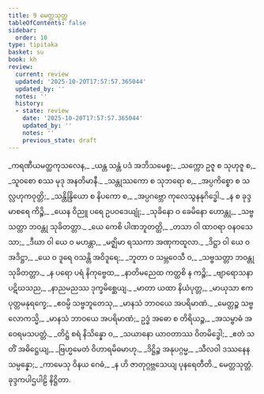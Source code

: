 ```yaml
---
title: 9 မေတ္တသုတ္တ
tableOfContents: false
sidebar:
  order: 10
type: tipitaka
basket: su
book: kh
review:
  current: review
  updated: '2025-10-20T17:57:57.365044'
  updated_by: ''
  notes: ''
  history:
  - state: review
    date: '2025-10-20T17:57:57.365044'
    updated_by: ''
    notes: ''
    previous_state: draft
---
```



<DynamicBreadcrumb />


<ReviewStatus review={frontmatter.review} showDetails={true} />

<HypothesisAnnotation frontmatter={frontmatter} />

<Division number="1" book="kh" e="ch" v="18" p="10">

<Paragraph number="95" type="verses" book="kh">
_ကရဏီယမတ္ထကုသလေန,_  
_ယန္တ သန္တံ ပဒံ အဘိသမေစ္စ;_  
_သက္ကော ဥဇူ စ သုဟုဇူ စ,_  
_သူဝစော စဿ မုဒု အနတိမာနီ._  

</Paragraph>

</Division>
<Division number="2" book="kh" e="ch" v="18" p="11">

<Paragraph number="96" type="verses" book="kh">
_သန္တုဿကော စ သုဘရော စ,_  
_အပ္ပကိစ္စော စ သလ္လဟုကဝုတ္တိ;_  
_သန္တိန္ဒြိယော စ နိပကော စ,_  
_အပ္ပဂဗ္ဘော ကုလေသွနနုဂိဒ္ဓေါ._  

</Paragraph>

</Division>
<Division number="3" book="kh" e="ch" v="18" p="11">

<Paragraph number="97" type="verses" book="kh">
_န စ ခုဒ္ဒမာစရေ ကိဉ္စိ,_  
_ယေန ဝိညူ ပရေ ဥပဝဒေယျုံ;_  
_သုခိနော ဝ ခေမိနော ဟောန္တု,_  
_သဗ္ဗသတ္တာ ဘဝန္တု သုခိတတ္တာ._  

</Paragraph>

</Division>
<Division number="4" book="kh" e="ch" v="18" p="11">

<Paragraph number="98" type="verses" book="kh">
_ယေ ကေစိ ပါဏဘူတတ္ထိ,_  
_တသာ ဝါ ထာဝရာ ဝနဝသေသာ;_  
_ဒီဃာ ဝါ ယေ ဝ မဟန္တာ,_  
_မဇ္ဈိမာ ရဿကာ အဏုကထူလာ._  

</Paragraph>

</Division>
<Division number="5" book="kh" e="ch" v="18" p="11">

<Paragraph number="99" type="verses" book="kh">
_ဒိဋ္ဌာ ဝါ ယေ ဝ အဒိဋ္ဌာ,_  
_ယေ ဝ ဒူရေ ဝသန္တိ အဝိဒူရေ;_  
_ဘူတာ ဝ သမ္ဘဝေသီ ဝ,_  
_သဗ္ဗသတ္တာ ဘဝန္တု သုခိတတ္တာ._  

</Paragraph>

</Division>
<Division number="6" book="kh" e="ch" v="18" p="11">

<Paragraph number="100" type="verses" book="kh">
_န ပရော ပရံ နိကုဗ္ဗေထ,_  
_နာတိမညေထ ကတ္ထစိ န ကဉ္စိ;_  
_ဗျာရောသနာ ပဋိဃသည,_  
_နာညမညဿ ဒုက္ခမိစ္ဆေယျ._  

</Paragraph>

</Division>
<Division number="7" book="kh" e="ch" v="18" p="11">

<Paragraph number="101" type="verses" book="kh">
_မာတာ ယထာ နိယံပုတ္တ,_  
_မာယုသာ ဧကပုတ္တမနုရက္ခေ;_  
_ဧဝမ္ပိ သဗ္ဗဘူတေသု,_  
_မာနသံ ဘာဝယေ အပရိမာဏံ._  

</Paragraph>

</Division>
<Division number="8" book="kh" e="ch" v="18" p="11">

<Paragraph number="102" type="verses" book="kh">
_မေတ္တဉ္စ သဗ္ဗလောကသ္မိ,_  
_မာနသံ ဘာဝယေ အပရိမာဏံ;_  
ဥဒ္ဓံ အဓော စ တိရိယဉ္စ,_  
_အသမ္ဗာဓံ အဝေရမသပတ္တံ._  

</Paragraph>

</Division>
<Division number="9" book="kh" e="ch" v="18" p="11">

<Paragraph number="103" type="verses" book="kh">
_တိဋ္ဌံ စရံ နိသိန္နော ဝ,_  
_သယာနော ယာဝတာဿ ဝိတမိဒ္ဓေါ;_  
_ဧတံ သတိံ အဓိဋ္ဌေယျ,_  
_ဗြဟ္မမေတံ ဝိဟာရမိဓမာဟု._  

</Paragraph>

</Division>
<Division number="10" book="kh" e="ch" v="18" p="11">

<Paragraph number="104" type="verses" book="kh">
_ဒိဋ္ဌိဉ္စ အနုပဂ္ဂမ္မ,_  
_သီလဝါ ဒဿနေန သမ္ပန္နော;_  
_ကာမေသု ဝိနယ ဂေဓံ,_  
_န ဟိ ဇာတုဂ္ဂဗ္ဘသေယျ ပုနရေတီတိ._  


</Paragraph>
</Division>

<Paragraph number="105" type="center" book="kh">
မေတ္တသုတ္တံ.



</Paragraph>

<Paragraph number="106" type="center" book="kh">
ခုဒ္ဒကပါဌပါဠိ နိဋ္ဌိတာ.
</Paragraph>